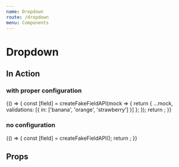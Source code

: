 ```yaml
---
name: Dropdown
route: /dropdown
menu: Components
---
```


# Dropdown


## In Action

### with proper configuration

<Playground>
  {() => {
    const [field] = createFakeFieldAPI(mock => {
      return {
        ...mock,
        validations: [{ in: ['banana', 'orange', 'strawberry'] }]
      };
    });
    return <DropdownEditor field={field} isInitiallyDisabled={false} />;
  }}
</Playground>

### no configuration

<Playground>
  {() => {
    const [field] = createFakeFieldAPI();
    return <DropdownEditor field={field} isInitiallyDisabled={false} />;
  }}
</Playground>

## Props

<Props of={DropdownEditor} />
